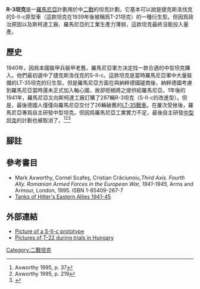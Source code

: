 {{Infobox Weapon
 |name= R-3坦克
 |image= [[File:SkodaR3.jpg|300px]]
 |caption= 
 |origin={{Flag|Czechoslovakia}}
 |type= [[中型坦克|中型坦克]]
 |is_vehicle= yes
 |service= 
 |used_by=
 |wars= 
 |designer= [[斯柯達工廠|斯柯達工廠]]
 |design_date= 1938-1940
 |manufacturer=
 |unit_cost=
 |production_date=
 |number= 
 |variants= S-II-c<br>T-22,<br>[[圖蘭坦克|圖蘭坦克]]
 |length= 
 |width= 
 |height= 
 <!-- General specifications -->
 |spec_label= S-II-c
 |weight= 17公噸
 |suspension= [[葉片彈簧|葉片彈簧]]
 |speed= 50公里/時
 |vehicle_range=
 |primary_armament= 47毫米[[Pak_38(t)反坦克炮|斯柯達A9vz.38戰車炮]]
 |secondary_armament= 2挺7.92毫米[[ZB30輕機槍|ZB30輕機槍]]
 |armour= 30毫米
 |engine= 斯柯達4缸水冷13.8升[[汽油機|汽油機]]
 |crew= 4人
 |engine_power= 250匹
 |pw_ratio= 
 |transmission= 
 |fuel_capacity= 
}}

'''R-3坦克'''是一[[羅馬尼亞|羅馬尼亞]]計劃用於中[[二戰|二戰]]的坦克計劃。它基本可以說是捷克斯洛伐克的S-II-c原型車（這款坦克在1939年後被稱爲T-21坦克）的一種衍生型。但因爲政治原因以及斯柯達工廠、羅馬尼亞的工業生產力薄弱，這款坦克最終沒能投入量產。

==歷史==
1940年，因爲本國裝甲兵裝甲老舊，羅馬尼亞軍方決定找一款合適的中型坦克購入。他們最初選中了捷克斯洛伐克的S-II-c。這款坦克是當時羅馬尼亞軍中大量裝備的LT-35坦克的衍生型。但是羅馬尼亞方面在與納粹德國磋商後，納粹德國考慮到羅馬尼亞當時還未正式加入軸心國，故卻拒絕將之提供給羅馬尼亞。1年後的1941年，羅馬尼亞又向斯柯達工廠訂購了287輛R-3坦克（S-II-c的改進型）。但是，最後德國人僅僅向羅馬尼亞交付了26輛破舊的[[LT-35戰車|LT-35戰車]]。在屢次受挫後，羅馬尼亞專爲自主研發中型坦克。但因爲羅馬尼亞工業實力不足，最後自主研發[[中型坦克|中型坦克]]的計劃也被取消了。<ref> Axworthy 1995, p. 37 </ref><ref> Axworthy 1995, p. 219 </ref><ref>{{Cite web |url=http://sturmvogel.orbat.com/romafv.html#T-21 |title=Skoda S-II-c |accessdate=2014-08-18 |archive-date=2013-09-27 |archive-url=https://web.archive.org/web/20130927215000/http://sturmvogel.orbat.com/romafv.html#T-21 |dead-url=yes }}</ref>

==腳註==
{{reflist}}

==參考書目==
* Mark Axworthy, Cornel Scafeș, Cristian Crăciunoiu,''Third Axis. Fourth Ally. Romanian Armed Forces in the European War, 1941-1945,'' Arms and Armour, London, 1995. ISBN 1-85409-267-7
*[https://web.archive.org/web/20140819085537/http://books.google.com.tw/books?id=a7GfAwAAQBAJ&pg=PA25&dq=R-3++Romanian&hl=zh-TW&sa=X&ei=q-XxU9SHJITn8AXj54DIAQ&ved=0CCQQ6AEwAQ#v=onepage&q=R-3&f=false Tanks of Hitler's Eastern Allies 1941-45]

==外部連結==
* [https://web.archive.org/web/20140719162834/http://mailer.fsu.edu/~akirk/tanks/Czech/SIIc-T21.jpg Picture of a S-II-c prototype]
* [http://en.valka.cz/viewtopic.php/t/59499 Pictures of T-22 during trials in Hungary]{{Wayback|url=http://en.valka.cz/viewtopic.php/t/59499 |date=20120316085157 }}
{{WWIIRomanianAFVs}}

[[Category:二戰坦克|Category:二戰坦克]]